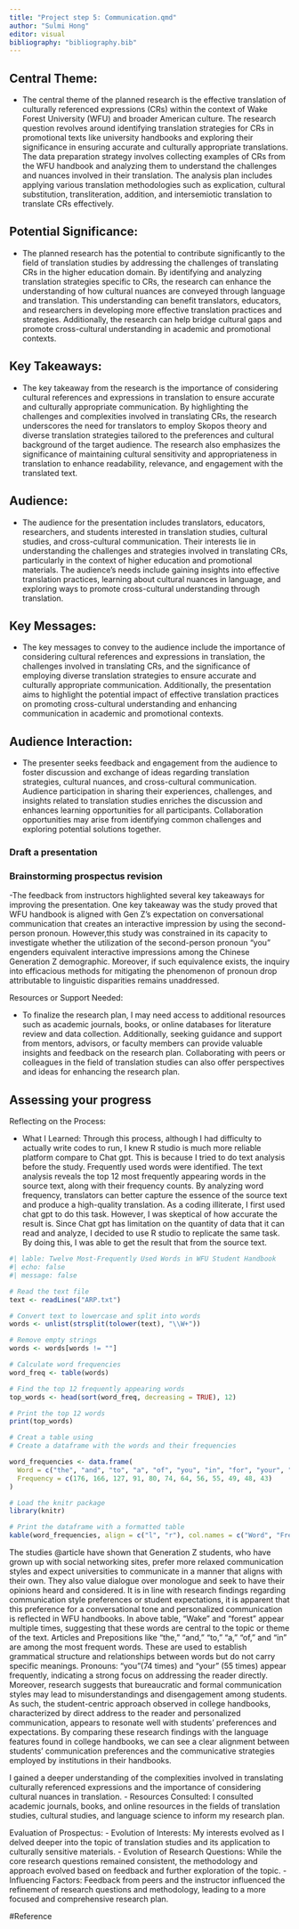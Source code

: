 ```yaml
---
title: "Project step 5: Communication.qmd"
author: "Sulmi Hong"
editor: visual
bibliography: "bibliography.bib"
---
```


## Central Theme:

-   The central theme of the planned research is the effective translation of culturally referenced expressions (CRs) within the context of Wake Forest University (WFU) and broader American culture. The research question revolves around identifying translation strategies for CRs in promotional texts like university handbooks and exploring their significance in ensuring accurate and culturally appropriate translations. The data preparation strategy involves collecting examples of CRs from the WFU handbook and analyzing them to understand the challenges and nuances involved in their translation. The analysis plan includes applying various translation methodologies such as explication, cultural substitution, transliteration, addition, and intersemiotic translation to translate CRs effectively.

## Potential Significance:

-   The planned research has the potential to contribute significantly to the field of translation studies by addressing the challenges of translating CRs in the higher education domain. By identifying and analyzing translation strategies specific to CRs, the research can enhance the understanding of how cultural nuances are conveyed through language and translation. This understanding can benefit translators, educators, and researchers in developing more effective translation practices and strategies. Additionally, the research can help bridge cultural gaps and promote cross-cultural understanding in academic and promotional contexts.

## Key Takeaways:

-   The key takeaway from the research is the importance of considering cultural references and expressions in translation to ensure accurate and culturally appropriate communication. By highlighting the challenges and complexities involved in translating CRs, the research underscores the need for translators to employ Skopos theory and diverse translation strategies tailored to the preferences and cultural background of the target audience. The research also emphasizes the significance of maintaining cultural sensitivity and appropriateness in translation to enhance readability, relevance, and engagement with the translated text.

## Audience:

-   The audience for the presentation includes translators, educators, researchers, and students interested in translation studies, cultural studies, and cross-cultural communication. Their interests lie in understanding the challenges and strategies involved in translating CRs, particularly in the context of higher education and promotional materials. The audience's needs include gaining insights into effective translation practices, learning about cultural nuances in language, and exploring ways to promote cross-cultural understanding through translation.

## Key Messages:

-   The key messages to convey to the audience include the importance of considering cultural references and expressions in translation, the challenges involved in translating CRs, and the significance of employing diverse translation strategies to ensure accurate and culturally appropriate communication. Additionally, the presentation aims to highlight the potential impact of effective translation practices on promoting cross-cultural understanding and enhancing communication in academic and promotional contexts.

## Audience Interaction:

-   The presenter seeks feedback and engagement from the audience to foster discussion and exchange of ideas regarding translation strategies, cultural nuances, and cross-cultural communication. Audience participation in sharing their experiences, challenges, and insights related to translation studies enriches the discussion and enhances learning opportunities for all participants. Collaboration opportunities may arise from identifying common challenges and exploring potential solutions together.

### Draft a presentation

### Brainstorming prospectus revision

-The feedback from instructors highlighted several key takeaways for improving the presentation. One key takeaway was the study proved that WFU handbook is aligned with Gen Z's expectation on conversational communication that creates an interactive impression by using the second-person pronoun. However,this study was constrained in its capacity to investigate whether the utilization of the second-person pronoun "you" engenders equivalent interactive impressions among the Chinese Generation Z demographic. Moreover, if such equivalence exists, the inquiry into efficacious methods for mitigating the phenomenon of pronoun drop attributable to linguistic disparities remains unaddressed.

Resources or Support Needed:

-   To finalize the research plan, I may need access to additional resources such as academic journals, books, or online databases for literature review and data collection. Additionally, seeking guidance and support from mentors, advisors, or faculty members can provide valuable insights and feedback on the research plan. Collaborating with peers or colleagues in the field of translation studies can also offer perspectives and ideas for enhancing the research plan.

## Assessing your progress

Reflecting on the Process:

-   What I Learned: Through this process, although I had difficulty to actually write codes to run, I knew R studio is much more reliable platform compare to Chat gpt. This is because I tried to do text analysis before the study. Frequently used words were identified. The text analysis reveals the top 12 most frequently appearing words in the source text, along with their frequency counts. By analyzing word frequency, translators can better capture the essence of the source text and produce a high-quality translation. As a coding illiterate, I first used chat gpt to do this task. However, I was skeptical of how accurate the result is. Since Chat gpt has limitation on the quantity of data that it can read and analyze, I decided to use R studio to replicate the same task. By doing this, I was able to get the result that from the source text. 

```r
#| lable: Twelve Most-Frequently Used Words in WFU Student Handbook
#| echo: false
#| message: false

# Read the text file
text <- readLines("ARP.txt")

# Convert text to lowercase and split into words
words <- unlist(strsplit(tolower(text), "\\W+"))

# Remove empty strings
words <- words[words != ""]

# Calculate word frequencies
word_freq <- table(words)

# Find the top 12 frequently appearing words
top_words <- head(sort(word_freq, decreasing = TRUE), 12)

# Print the top 12 words
print(top_words)

# Creat a table using 
# Create a dataframe with the words and their frequencies

word_frequencies <- data.frame(
  Word = c("the", "and", "to", "a", "of", "you", "in", "for", "your", "wake", "is", "forest"),
  Frequency = c(176, 166, 127, 91, 80, 74, 64, 56, 55, 49, 48, 43)
)

# Load the knitr package
library(knitr)

# Print the dataframe with a formatted table
kable(word_frequencies, align = c("l", "r"), col.names = c("Word", "Frequency"))
```

The studies @article have shown that Generation Z students, who have grown up with social networking sites, prefer more relaxed communication styles and expect universities to communicate in a manner that aligns with their own. They also value dialogue over monologue and seek to have their opinions heard and considered. It is in line with research findings regarding communication style preferences or student expectations, it is apparent that this preference for a conversational tone and personalized communication is reflected in WFU handbooks.
In above table, "Wake" and "forest" appear multiple times, suggesting that these words are central to the topic or theme of the text. Articles and Prepositions like "the," "and," "to," "a," "of," and "in" are among the most frequent words. These are used to establish grammatical structure and relationships between words but do not carry specific meanings. Pronouns: "you"(74 times) and "your" (55 times) appear frequently, indicating a strong focus on addressing the reader directly. Moreover, research suggests that bureaucratic and formal communication styles may lead to misunderstandings and disengagement among students. As such, the student-centric approach observed in college handbooks, characterized by direct address to the reader and personalized communication, appears to resonate well with students' preferences and expectations. By comparing these research findings with the language features found in college handbooks, we can see a clear alignment between students' communication preferences and the communicative strategies employed by institutions in their handbooks.

I gained a deeper understanding of the complexities involved in translating culturally referenced expressions and the importance of considering cultural nuances in translation. - Resources Consulted: I consulted academic journals, books, and online resources in the fields of translation studies, cultural studies, and language science to inform my research plan.

Evaluation of Prospectus: - Evolution of Interests: My interests evolved as I delved deeper into the topic of translation studies and its application to culturally sensitive materials. - Evolution of Research Questions: While the core research questions remained consistent, the methodology and approach evolved based on feedback and further exploration of the topic. - Influencing Factors: Feedback from peers and the instructor influenced the refinement of research questions and methodology, leading to a more focused and comprehensive research plan.

#Reference
